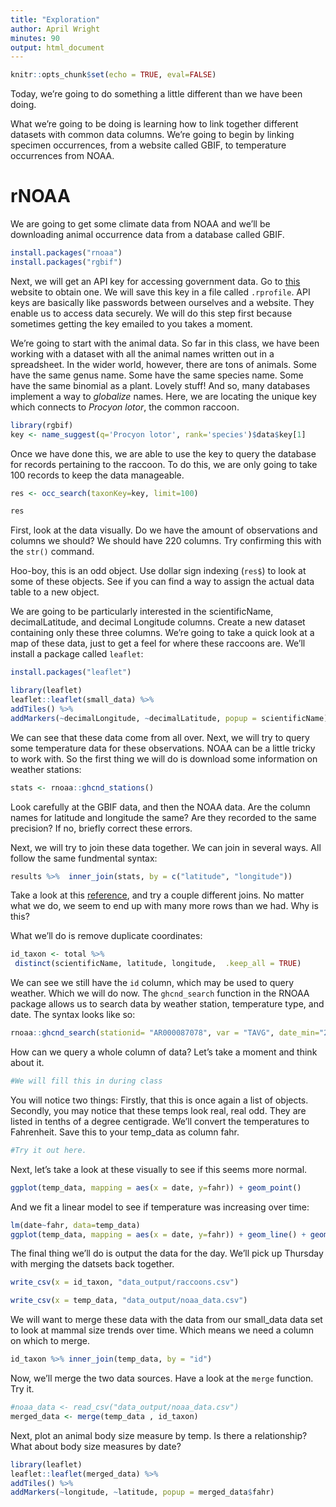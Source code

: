 ```yaml
---
title: "Exploration"
author: April Wright
minutes: 90
output: html_document
---
```

```r
knitr::opts_chunk$set(echo = TRUE, eval=FALSE)
```
Today, we're going to do something a little different than we have been doing.

What we're going to be doing is learning how to link together different datasets with common data columns. We're going to begin by linking specimen occurrences, from a website called GBIF, to temperature occurrences from NOAA.


# rNOAA

We are going to get some climate data from NOAA and we'll be downloading animal occurrence data from a database called GBIF.

```r

install.packages("rnoaa")
install.packages("rgbif")

```



Next, we will get an API key for accessing government data. Go to [this](https://www.ncdc.noaa.gov/cdo-web/token) website to obtain one. We will save this key in a file called `.rprofile`.
API keys are basically like passwords between ourselves and a website. They enable us to access data securely.
We will do this step first because sometimes getting the key emailed to you takes a moment.


We're going to start with the animal data. So far in this class, we have been working with a dataset with all the animal names written out in a spreadsheet. In the wider world, however, there are tons of animals. Some have the same genus name. Some have the same species name. Some have the same binomial as a plant. Lovely stuff! And so, many databases implement a way to *globalize* names. Here, we are locating the unique key which connects to *Procyon lotor*, the common raccoon.
```r
library(rgbif)
key <- name_suggest(q='Procyon lotor', rank='species')$data$key[1]

```

Once we have done this, we are able to use the key to query the database for records pertaining to the raccoon. To do this, we are only going to take 100 records to keep the data manageable.

```r
res <- occ_search(taxonKey=key, limit=100)

res
```

First, look at the data visually. Do we have the amount of observations and columns we should? We should have 220 columns. Try confirming this with the `str()` command.

Hoo-boy, this is an odd object. Use dollar sign indexing (`res$`) to look at some of these objects. See if you can find a way to assign the actual data table to a new object. 

We are going to be particularly interested in the scientificName, decimalLatitude, and decimal Longitude columns. Create a new dataset containing only these three columns. We're going to take a quick look at a map of these data, just to get a feel for where these raccoons are. We'll install a package called `leaflet`:

```r
install.packages("leaflet")
```



```r
library(leaflet)
leaflet::leaflet(small_data) %>%
addTiles() %>%
addMarkers(~decimalLongitude, ~decimalLatitude, popup = scientificName)
```
We can see that these data come from all over. Next, we will try to query some temperature data for these observations. NOAA can be a little tricky to work with. So the first thing we will do is download some information on weather stations:

```r
stats <- rnoaa::ghcnd_stations()
```

Look carefully at the GBIF data, and then the NOAA data. Are the column names for latitude and longitude the same? Are they recorded to the same precision? If no, briefly correct these errors.


Next, we will try to join these data together. We can join in several ways. All follow the same fundmental syntax:

```r
results %>%  inner_join(stats, by = c("latitude", "longitude"))

```

Take a look at this [reference](https://dplyr.tidyverse.org/reference/mutate-joins.html), and try a couple different joins. No matter what we do, we seem to end up with many more rows than we had. Why is this? 

What we'll do is remove duplicate coordinates:

```r

id_taxon <- total %>% 
 distinct(scientificName, latitude, longitude,  .keep_all = TRUE)
```

We can see we still have the `id` column, which may be used to query weather. Which we will do now.
The `ghcnd_search` function in the RNOAA package allows us to search data by weather station, temperature type, and date. The syntax looks like so:


```r
rnoaa::ghcnd_search(stationid= "AR000087078", var = "TAVG", date_min="2021-10-01", date_max = "2021-10-01")```
```

How can we query a whole column of data? Let's take a moment and think about it.

```r

#We will fill this in during class

```

You will notice two things: Firstly, that this is once again a list of objects. Secondly, you may notice that these temps look real, real odd. They are listed in tenths of a degree centigrade. We'll convert the temperatures to Fahrenheit. Save this to your temp_data as column fahr.

```r

#Try it out here.

```


Next, let's take a look at these visually to see if this seems more normal. 

```r

ggplot(temp_data, mapping = aes(x = date, y=fahr)) + geom_point() 
```


And we fit a linear model to see if temperature was increasing over time:

```r

lm(date~fahr, data=temp_data)
ggplot(temp_data, mapping = aes(x = date, y=fahr)) + geom_line() + geom_smooth(method='lm')
```

The final thing we'll do is output the data for the day. We'll pick up Thursday with merging the datsets back together.

```r
write_csv(x = id_taxon, "data_output/raccoons.csv")

write_csv(x = temp_data, "data_output/noaa_data.csv")
```

We will want to merge these data with the data from our small_data data set to look at mammal size trends over time. Which means we need a column on which to merge. 
```r
id_taxon %>% inner_join(temp_data, by = "id")
```


Now, we'll merge the two data sources. Have a look at the `merge` function. Try it.

```r
#noaa_data <- read_csv("data_output/noaa_data.csv")
merged_data <- merge(temp_data , id_taxon)
```



Next, plot an animal body size measure by temp. Is there a relationship? What about body size measures by date?

```r
library(leaflet)
leaflet::leaflet(merged_data) %>%
addTiles() %>%
addMarkers(~longitude, ~latitude, popup = merged_data$fahr)
```



